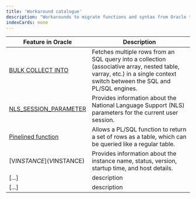 ```yaml
---
title: 'Workaround catalogue'
description: "Workarounds to migrate functions and syntax from Oracle to Postgres"
indexCards: none
---
```


| Feature in Oracle                                | Description                                                                                                                                                              |
|--------------------------------------------------|--------------------------------------------------------------------------------------------------------------------------------------------------------------------------|
| [BULK COLLECT INTO](BULK_COLLECT_INTO)          | Fetches multiple rows from an SQL query into a collection (associative array, nested table, varray, etc.) in a single context switch between the SQL and PL/SQL engines. |
| [NLS_SESSION_PARAMETER](NLS_SESSION_PARAMETERS) | Provides information about the National Language Support (NLS) parameters for the current user session.                                                                  |
| [Pinelined function](pipelined_functions)       | Allows a PL/SQL function to return a set of rows as a table, which can be queried like a regular table.                                                                  |
| [V$INSTANCE](V$INSTANCE)                        | Provides information about the instance name, status, version, startup time, and host details.                                                                           |
| [...]                                            | description                                                                                                                                                              |
| [...]                                            | description                                                                                                                                                              |
